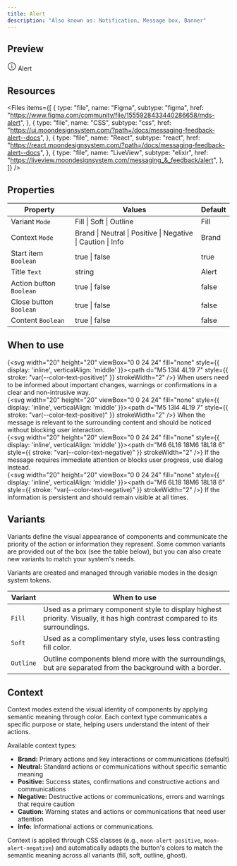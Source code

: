 ```yaml
---
title: Alert
description: "Also known as: Notification, Message box, Banner"
---
```


## Preview

<div className="w-full bg-primary h-[320px] flex items-center justify-center border border-primary gap-4 not-prose">
  <div className="moon-alert w-[320px]">
    <svg
      width="20"
      height="20"
      viewBox="0 0 20 20"
      fill="none"
      xmlns="http://www.w3.org/2000/svg"
    >
      <g id="info">
        <g id="Icon">
          <path
            d="M9.57585 9.79266C9.51797 9.79173 9.45105 9.7917 9.36848 9.7917C9.0233 9.7917 8.74348 9.51188 8.74348 9.1667C8.74348 8.82152 9.0233 8.5417 9.36848 8.5417L9.39718 8.54169C9.56811 8.54163 9.75294 8.54155 9.90896 8.56253C10.0917 8.5871 10.3252 8.6503 10.5217 8.8468C10.7182 9.0433 10.7814 9.27679 10.806 9.45956C10.827 9.61557 10.8269 9.8004 10.8268 9.97133L10.8268 14.1667C10.8268 14.5119 10.547 14.7917 10.2018 14.7917C9.85664 14.7917 9.57681 14.5119 9.57681 14.1667V10C9.57681 9.91747 9.57679 9.85054 9.57585 9.79266Z"
            fill="currentColor"
          />
          <path
            d="M9.99348 5.83335C9.53324 5.83335 9.16015 6.20645 9.16015 6.66669C9.16015 7.12692 9.53324 7.50002 9.99348 7.50002H10.001C10.4612 7.50002 10.8343 7.12692 10.8343 6.66669C10.8343 6.20645 10.4612 5.83335 10.001 5.83335H9.99348Z"
            fill="currentColor"
          />
          <path
            fill-rule="evenodd"
            clip-rule="evenodd"
            d="M1.04166 10C1.04166 14.9476 5.05244 18.9584 9.99999 18.9584C14.9475 18.9584 18.9583 14.9476 18.9583 10C18.9583 5.05247 14.9475 1.04169 9.99999 1.04169C5.05244 1.04169 1.04166 5.05247 1.04166 10ZM9.99999 17.7084C5.74279 17.7084 2.29166 14.2572 2.29166 10C2.29166 5.74283 5.74279 2.29169 9.99999 2.29169C14.2572 2.29169 17.7083 5.74283 17.7083 10C17.7083 14.2572 14.2572 17.7084 9.99999 17.7084Z"
            fill="currentColor"
          />
        </g>
      </g>
    </svg>
    Alert
  </div>
</div>

## Resources

<Files
  items={[
    {
      type: "file",
      name: "Figma",
      subtype: "figma",
      href: "https://www.figma.com/community/file/1555928433440286658/mds-alert",
    },
    {
      type: "file",
      name: "CSS",
      subtype: "css",
      href: "https://ui.moondesignsystem.com/?path=/docs/messaging-feedback-alert--docs",
    },
    {
      type: "file",
      name: "React",
      subtype: "react",
      href: "https://react.moondesignsystem.com/?path=/docs/messaging-feedback-alert--docs",
    },
    {
      type: "file",
      name: "LiveView",
      subtype: "elixir",
      href: "https://liveview.moondesignsystem.com/messaging_&_feedback/alert",
    },
  ]}
/>

## Properties

| **Property**            | **Values**                                                  | **Default** |
| ----------------------- | ----------------------------------------------------------- | ----------- |
| Variant `Mode`          | Fill \| Soft \| Outline                                     | Fill        |
| Context `Mode`          | Brand \| Neutral \| Positive \| Negative \| Caution \| Info | Brand       |
| Start item `Boolean`    | true \| false                                               | true        |
| Title `Text`            | string                                                      | Alert       |
| Action button `Boolean` | true \| false                                               | false       |
| Close button `Boolean`  | true \| false                                               | false       |
| Content `Boolean`       | true \| false                                               | false       |

## When to use

{<svg width="20" height="20" viewBox="0 0 24 24" fill="none" style={{ display: 'inline', verticalAlign: 'middle' }}><path d="M5 13l4 4L19 7" style={{ stroke: "var(--color-text-positive)" }} strokeWidth="2" /></svg>} When users need to be informed about important changes, warnings or confirmations in a clear and non-intrusive way. <br/>
{<svg width="20" height="20" viewBox="0 0 24 24" fill="none" style={{ display: 'inline', verticalAlign: 'middle' }}><path d="M5 13l4 4L19 7" style={{ stroke: "var(--color-text-positive)" }} strokeWidth="2" /></svg>} When the message is relevant to the surrounding content and should be noticed without blocking user interaction. <br/>
{<svg width="20" height="20" viewBox="0 0 24 24" fill="none" style={{ display: 'inline', verticalAlign: 'middle' }}><path d="M6 6L18 18M6 18L18 6" style={{ stroke: "var(--color-text-negative)" }} strokeWidth="2" /></svg>} If the message requires immediate attention or blocks user progress, use dialog instead. <br/>
{<svg width="20" height="20" viewBox="0 0 24 24" fill="none" style={{ display: 'inline', verticalAlign: 'middle' }}><path d="M6 6L18 18M6 18L18 6" style={{ stroke: "var(--color-text-negative)" }} strokeWidth="2" /></svg>} If the information is persistent and should remain visible at all times. <br/>

## Variants

Variants define the visual appearance of components and communicate the priority of the action or information they represent. Some common variants are provided out of the box (see the table below), but you can also create new variants to match your system's needs.

Variants are created and managed through variable modes in the design system tokens.

| **Variant** | **When to use**                                                                                                             |
| ----------- | --------------------------------------------------------------------------------------------------------------------------- |
| `Fill`      | Used as a primary component style to display highest priority. Visually, it has high contrast compared to its surroundings. |
| `Soft`      | Used as a complimentary style, uses less contrasting fill color.                                                            |
| `Outline`   | Outline components blend more with the surroundings, but are separated from the background with a border.                   |

## Context

Context modes extend the visual identity of components by applying semantic meaning through color. Each context type communicates a specific purpose or state, helping users understand the intent of their actions.

Available context types:

- **Brand:** Primary actions and key interactions or communications (default)
- **Neutral:** Standard actions or communications without specific semantic meaning
- **Positive:** Success states, confirmations and constructive actions and communications
- **Negative:** Destructive actions or communications, errors and warnings that require caution
- **Caution:** Warning states and actions or communications that need user attention
- **Info:** Informational actions or communications.

Context is applied through CSS classes (e.g., `moon-alert-positive`, `moon-alert-negative`) and automatically adapts the button's colors to match the semantic meaning across all variants (fill, soft, outline, ghost).

